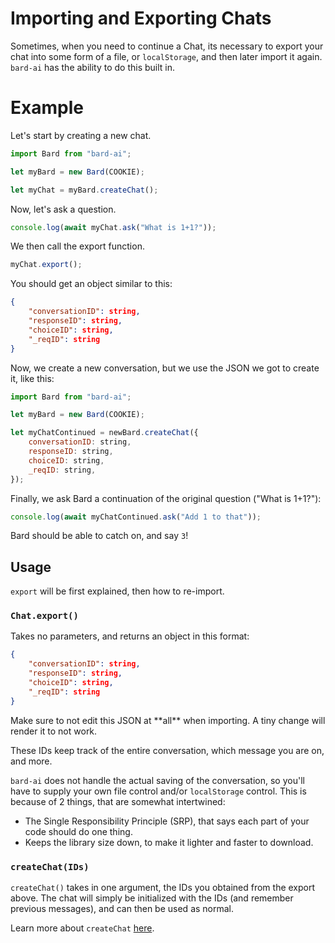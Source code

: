 
# Importing and Exporting Chats

Sometimes, when you need to continue a Chat, its necessary to export your chat into some form of a file, or `localStorage`, and then later import it again. `bard-ai` has the ability to do this built in.

# Example

Let's start by creating a new chat.

```javascript copy
import Bard from "bard-ai";

let myBard = new Bard(COOKIE);

let myChat = myBard.createChat();
```

Now, let's ask a question.

```javascript copy
console.log(await myChat.ask("What is 1+1?"));
```

We then call the export function.

```javascript copy
myChat.export();
```

You should get an object similar to this:

```json
{
    "conversationID": string,
    "responseID": string,
    "choiceID": string,
    "_reqID": string
}
```

Now, we create a new conversation, but we use the JSON we got to create it, like this:

```javascript copy
import Bard from "bard-ai";

let myBard = new Bard(COOKIE);

let myChatContinued = newBard.createChat({
	conversationID: string,
	responseID: string,
	choiceID: string,
	_reqID: string,
});
```

Finally, we ask Bard a continuation of the original question ("What is 1+1?"):

```javascript copy
console.log(await myChatContinued.ask("Add 1 to that"));
```

Bard should be able to catch on, and say `3`!

## Usage

<Callout>`export` will be first explained, then how to re-import.</Callout>

### `Chat.export()`

Takes no parameters, and returns an object in this format:

```json
{
    "conversationID": string,
    "responseID": string,
    "choiceID": string,
    "_reqID": string
}
```

<Callout type="error" emoji="️🚫">
	Make sure to not edit this JSON at **all** when importing. A tiny change will
	render it to not work.
</Callout>

These IDs keep track of the entire conversation, which message you are on, and more.

`bard-ai` does not handle the actual saving of the conversation, so you'll have to supply your own file control and/or `localStorage` control. This is because of 2 things, that are somewhat intertwined:

- The Single Responsibility Principle (SRP), that says each part of your code should do one thing.
- Keeps the library size down, to make it lighter and faster to download.

### `createChat(IDs)`

`createChat()` takes in one argument, the IDs you obtained from the export above. The chat will simply be initialized with the IDs (and remember previous messages), and can then be used as normal.

Learn more about `createChat` [here](/basics/chat).
